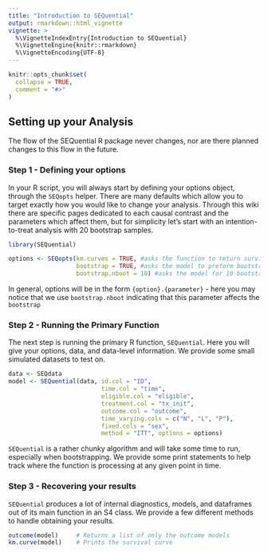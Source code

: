 ```yaml
---
title: "Introduction to SEQuential"
output: rmarkdown::html_vignette
vignette: >
  %\VignetteIndexEntry{Introduction to SEQuential}
  %\VignetteEngine{knitr::rmarkdown}
  %\VignetteEncoding{UTF-8}
---
```


```r
knitr::opts_chunk$set(
  collapse = TRUE,
  comment = "#>"
)
```

## Setting up your Analysis

The flow of the SEQuential R package never changes, nor are there planned changes to this flow in the future.

### Step 1 - Defining your options

In your R script, you will always start by defining your options object, through the `SEQopts` helper. There are many defaults which allow you to target exactly how you would like to change your analysis. Through this wiki there are specific pages dedicated to each causal contrast and the parameters which affect them, but for simplicity let's start with an intention-to-treat analysis with 20 bootstrap samples.

```r
library(SEQuential)

options <- SEQopts(km.curves = TRUE, #asks the function to return survival and risk estimates
                   bootstrap = TRUE, #asks the model to preform bootstrapping
                   bootstrap.nboot = 10) #asks the model for 10 bootstrap samples
```

In general, options will be in the form `{option}.{parameter}` - here you may notice that we use `bootstrap.nboot` indicating that this parameter affects the `bootstrap`

### Step 2 - Running the Primary Function

The next step is running the primary R function, `SEQuential`. Here you will give your options, data, and data-level information. We provide some small simulated datasets to test on.

```r
data <- SEQdata
model <- SEQuential(data, id.col = "ID", 
                          time.col = "time", 
                          eligible.col = "eligible",
                          treatment.col = "tx_init",
                          outcome.col = "outcome",
                          time_varying.cols = c("N", "L", "P"),
                          fixed.cols = "sex",
                          method = "ITT", options = options)
```

`SEQuential` is a rather chunky algorithm and will take some time to run, especially when bootstrapping. We provide some print statements to help track where the function is processing at any given point in time.

### Step 3 - Recovering your results

`SEQuential` produces a lot of internal diagnostics, models, and dataframes out of its main function in an S4 class. We provide a few different methods to handle obtaining your results.

```r
outcome(model)     # Returns a list of only the outcome models 
km.curve(model)    # Prints the survival curve
```
